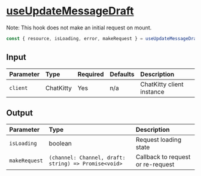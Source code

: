 
<Meta title="Hooks/Messages/useUpdateMessageDraft" />

# <u>useUpdateMessageDraft</u>

Note: This hook does not make an initial request on mount.

```typescript
const { resource, isLoading, error, makeRequest } = useUpdateMessageDraft();
```

## Input

| Parameter | Type      | Required | Defaults | Description               |
| :-------- | :-------- | :------- | :------- | :------------------------ |
| `client`  | ChatKitty | Yes      | n/a      | ChatKitty client instance |

## Output

| Parameter     | Type                                                 | Description                       |
| :------------ | :--------------------------------------------------- | :-------------------------------- |
| `isLoading `  | boolean                                              | Request loading state             |
| `makeRequest` | `(channel: Channel, draft: string) => Promise<void>` | Callback to request or re-request |
